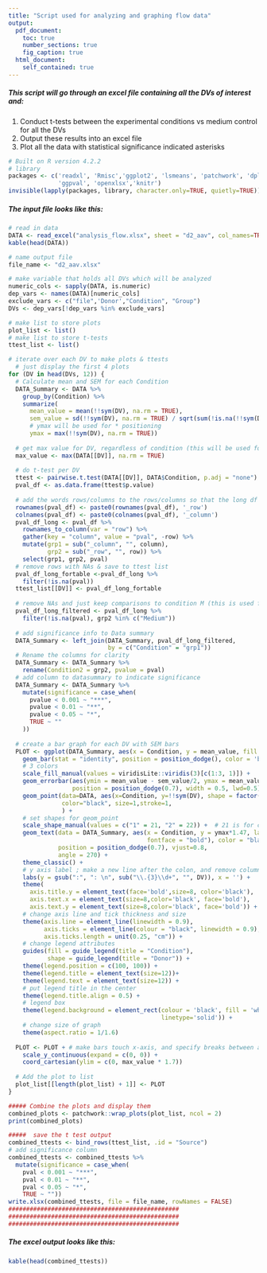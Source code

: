 ```yaml
---
title: "Script used for analyzing and graphing flow data"
output:
  pdf_document:
    toc: true
    number_sections: true
    fig_caption: true
  html_document:
    self_contained: true
---
```


##### This script will go through an excel file containing all the DVs of interest and:
1. Conduct t-tests between the experimental conditions vs medium control for all the DVs
2. Output these results into an excel file
3. Plot all the data with statistical significance indicated asterisks

```r
# Built on R version 4.2.2
# library
packages <- c('readxl', 'Rmisc','ggplot2', 'lsmeans', 'patchwork', 'dplyr', 'tidyverse', 
              'ggpval', 'openxlsx','knitr')
invisible(lapply(packages, library, character.only=TRUE, quietly=TRUE))
```
##### *The input file looks like this:*
```r
# read in data 
DATA <- read_excel("analysis_flow.xlsx", sheet = "d2_aav", col_names=TRUE)
kable(head(DATA))
```

```r
# name output file
file_name <- "d2_aav.xlsx"

# make variable that holds all DVs which will be analyzed
numeric_cols <- sapply(DATA, is.numeric)
dep_vars <- names(DATA)[numeric_cols]
exclude_vars <- c("file",'Donor',"Condition", "Group")
DVs <- dep_vars[!dep_vars %in% exclude_vars]

# make list to store plots
plot_list <- list()
# make list to store t-tests
ttest_list <- list()

# iterate over each DV to make plots & ttests
  # just display the first 4 plots
for (DV in head(DVs, 12)) { 
  # Calculate mean and SEM for each Condition
  DATA_Summary <- DATA %>%
    group_by(Condition) %>%
    summarize(
      mean_value = mean(!!sym(DV), na.rm = TRUE),
      sem_value = sd(!!sym(DV), na.rm = TRUE) / sqrt(sum(!is.na(!!sym(DV)))),
      # ymax will be used for * positioning
      ymax = max(!!sym(DV), na.rm = TRUE))
  
  # get max value for DV, regardless of condition (this will be used for y axis height)
  max_value <- max(DATA[[DV]], na.rm = TRUE)
  
  # do t-test per DV
  ttest <- pairwise.t.test(DATA[[DV]], DATA$Condition, p.adj = "none")
  pval_df <- as.data.frame(ttest$p.value)
  
  # add the words rows/columns to the rows/columns so that the long df is made properly
  rownames(pval_df) <- paste0(rownames(pval_df), '_row')
  colnames(pval_df) <- paste0(colnames(pval_df), '_column')
  pval_df_long <- pval_df %>%
    rownames_to_column(var = "row") %>%
    gather(key = "column", value = "pval", -row) %>%
    mutate(grp1 = sub("_column", "", column),
           grp2 = sub("_row", "", row)) %>%
    select(grp1, grp2, pval)
  # remove rows with NAs & save to ttest list
  pval_df_long_fortable <-pval_df_long %>%
    filter(!is.na(pval))
  ttest_list[[DV]] <- pval_df_long_fortable
  
  # remove NAs and just keep comparisons to condition M (this is used for graphing)
  pval_df_long_filtered <- pval_df_long %>%
    filter(!is.na(pval), grp2 %in% c("Medium"))
  
  # add significance info to Data summary
  DATA_Summary <- left_join(DATA_Summary, pval_df_long_filtered, 
                            by = c("Condition" = "grp1"))
  # Rename the columns for clarity
  DATA_Summary <- DATA_Summary %>%
    rename(Condition2 = grp2, pvalue = pval)
  # add column to datasummary to indicate significance
  DATA_Summary <- DATA_Summary %>%
    mutate(significance = case_when(
      pvalue < 0.001 ~ "***",
      pvalue < 0.01 ~ "**",
      pvalue < 0.05 ~ "*",
      TRUE ~ ""
    ))
  
  # create a bar graph for each DV with SEM bars
  PLOT <- ggplot(DATA_Summary, aes(x = Condition, y = mean_value, fill = Condition)) +
    geom_bar(stat = "identity", position = position_dodge(), color = 'black', linewidth =0.5) +
    # 3 colors
    scale_fill_manual(values = viridisLite::viridis(3)[c(1:3, 1)]) +
    geom_errorbar(aes(ymin = mean_value - sem_value/2, ymax = mean_value + sem_value/2),
                  position = position_dodge(0.7), width = 0.5, lwd=0.5) +
    geom_point(data=DATA, aes(x=Condition, y=!!sym(DV), shape = factor(Donor), fill = Condition), 
               color="black", size=1,stroke=1, 
               ) + 
    # set shapes for geom_point
    scale_shape_manual(values = c("1" = 21, "2" = 22)) +  # 21 is for circle, 22 is for square
    geom_text(data = DATA_Summary, aes(x = Condition, y = ymax*1.47, label = significance,
                                       fontface = "bold"), color = "black", size = 5,
              position = position_dodge(0.7), vjust=0.8, 
              angle = 270) +
    theme_classic() +
    # y axis label ; make a new line after the colon, and remove column name
    labs(y = gsub(":", ": \n", sub("\\.{3}\\d+", "", DV)), x = '') +
    theme(
      axis.title.y = element_text(face='bold',size=8, color='black'),
      axis.text.x = element_text(size=8,color='black', face='bold'),
      axis.text.y = element_text(size=8,color='black', face='bold')) +
    # change axis line and tick thickness and size
    theme(axis.line = element_line(linewidth = 0.9),
          axis.ticks = element_line(colour = "black", linewidth = 0.9), 
          axis.ticks.length = unit(0.25, "cm")) +
    # change legend attributes
    guides(fill = guide_legend(title = "Condition"),
           shape = guide_legend(title = "Donor")) +
    theme(legend.position = c(100, 100)) +
    theme(legend.title = element_text(size=12))+
    theme(legend.text = element_text(size=12)) +
    # put legend title in the center
    theme(legend.title.align = 0.5) +
    # legend box
    theme(legend.background = element_rect(colour = 'black', fill = 'white', 
                                           linetype='solid')) +
    # change size of graph
    theme(aspect.ratio = 1/1.6) 
  
  PLOT <- PLOT + # make bars touch x-axis, and specify breaks between axis lines
    scale_y_continuous(expand = c(0, 0)) +
    coord_cartesian(ylim = c(0, max_value * 1.7))
  
  # Add the plot to list
  plot_list[[length(plot_list) + 1]] <- PLOT
}

##### Combine the plots and display them
combined_plots <- patchwork::wrap_plots(plot_list, ncol = 2)
print(combined_plots)

#####  save the t test output
combined_ttests <- bind_rows(ttest_list, .id = "Source")
# add significance column
combined_ttests <- combined_ttests %>%
  mutate(significance = case_when(
    pval < 0.001 ~ "***",
    pval < 0.01 ~ "**",
    pval < 0.05 ~ "*",
    TRUE ~ ""))
write.xlsx(combined_ttests, file = file_name, rowNames = FALSE)
################################################
################################################
################################################
```

##### *The excel output looks like this:*
```r
kable(head(combined_ttests))
```